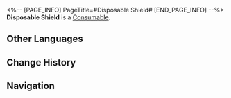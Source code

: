 <%-- [PAGE_INFO]
PageTitle=#Disposable Shield#
[END_PAGE_INFO] --%>
{{Item Infobox
|id          = 402002
|image       = Item Disposable Shield.png
|type        = Consumable
|invCategory = Consumables
|rarity      = 3
|effect      = When used, increase DEF of all allies by 15%, and Effect RES by 10% for the next battle.
|description = When the Armed Archaeologists of Intelligentsia Guild was first established, its casualty rate reached an appalling 34.88%, for they were met with heavy resistance from the natives wherever they went because of their barbaric behavior. To change this, the Interastral Peace Corporation provided them with large quantities of basic protection gears that can fend off one fatal blow when hit.<br />While the protection offered by these gears was limited, they did reduce the casualty rate by 9.72%, at least on paper. The IPC was very pleased to see that.
|source1     = [[Omni-Synthesizer]]
}}
{{Description|''"First thing first my scholars, always turn your shields on. Second, remember morons: they can block explosions only once! Don't ever forget that!"''}}
'''Disposable Shield''' is a [[Consumable]].

==Other Languages==
{{Other Languages
|en   = Disposable Shield
|zhs  = 一次性防护壁
|zht  = 一次性防護壁
|ja   = 使い捨て防護壁
|ko   = 일회용 보호벽
|es   = Escudo desechable
|fr   = Bouclier jetable
|ru   = Одноразовый щит
|th   = Disposable Shield
|vi   = Lá Chắn Dùng 1 Lần
|de   = Einwegschild
|id   = Disposable Shield
|pt   = Escudo Descartável
}}

==Change History==
{{Change History|2.0}}

==Navigation==
{{Consumable Navbox}}